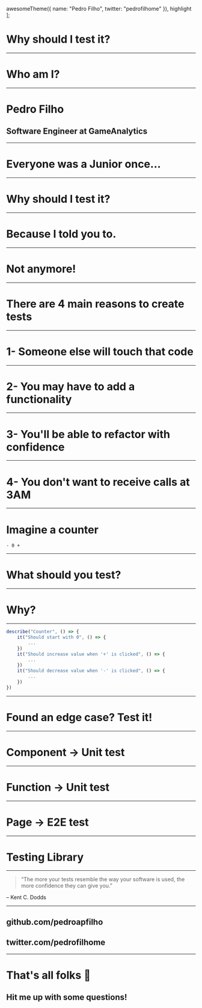 

  awesomeTheme({ name: "Pedro Filho", twitter: "pedrofilhome" }),
  highlight
];

# Why should I test it?

---

# Who am I?

---

# Pedro Filho

## Software Engineer at GameAnalytics

---

# Everyone was a Junior once...

---

# Why should I test it?

---

# Because I told you to.

---

# Not anymore!

---

# There are 4 main reasons to create tests

---

# 1- Someone else will touch that code

---

# 2- You may have to add a functionality

---

# 3- You'll be able to refactor with confidence

---

# 4- You don't want to receive calls at 3AM

---

# Imagine a counter

`- 0 +`

---

# What should you test?

---

# Why?

---

```js
describe("Counter", () => {
    it("Should start with 0", () => {
        ...
    })
    it("Should increase value when '+' is clicked", () => {
        ...
    })
    it("Should decrease value when '-' is clicked", () => {
        ...
    })
})
```

---

# Found an edge case? Test it!

---

# Component -> Unit test

---

# Function -> Unit test

---

# Page -> E2E test

---

# Testing Library

---

> “The more your tests resemble the way your software is used, the more confidence they can give you.”

– Kent C. Dodds

---

## github.com/pedroapfilho

## twitter.com/pedrofilhome

---

# That's all folks 👋

## Hit me up with some questions!
